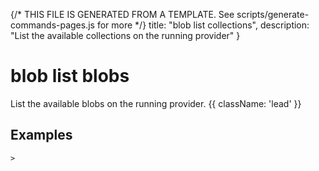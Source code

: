 {/* THIS FILE IS GENERATED FROM A TEMPLATE. See scripts/generate-commands-pages.js for more */}
    title: "blob list collections",
    description: "List the available collections on the running provider"
}

<div className='not-prose mb-5'>
    <Breadcrumbs pages={[
        { name: 'Commands', href: '/docs/commands', current: false },
        { name: 'blob list collections', href: '/docs/commands/blob-list-blobs', current: true },
    ]} />
</div>

# blob list blobs 

List the available blobs on the running provider. {{ className: 'lead' }}



## Examples

<CodeGroup title="blob list collections">


```text {{ title: 'console' }}
> 
```


</CodeGroup>
